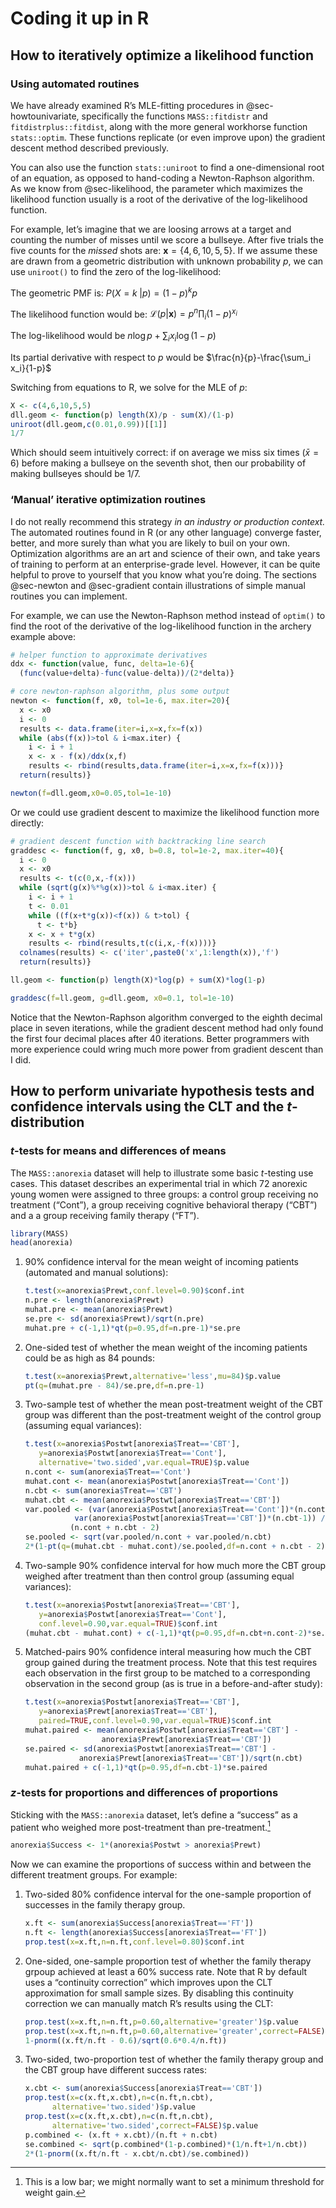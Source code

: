 # Coding it up in R {#sec-howtoapproximate}

## How to iteratively optimize a likelihood function

### Using automated routines

We have already examined R's MLE-fitting procedures in @sec-howtounivariate, specifically the functions `MASS::fitdistr` and `fitdistrplus::fitdist`, along with the more general workhorse function `stats::optim`. These functions replicate (or even improve upon) the gradient descent method described previously.

You can also use the function `stats::uniroot` to find a one-dimensional root of an equation, as opposed to hand-coding a Newton-Raphson algorithm. As we know from @sec-likelihood, the parameter which maximizes the likelihood function usually is a root of the derivative of the log-likelihood function.

For example, let's imagine that we are loosing arrows at a target and counting the number of misses until we score a bullseye.  After five trials the five counts for the *missed* shots are: $\boldsymbol{x}=\{4,6,10,5,5\}$. If we assume these are drawn from a geometric distribution with unknown probability $p$, we can use `uniroot()` to find the zero of the log-likelihood:

The geometric PMF is: $P(X=k\;|p) = (1-p)^kp$

The likelihood function would be: $\mathcal{L}(p|\boldsymbol{x}) = p^n \prod_i(1-p)^{x_i}$

The log-likelihood would be $n \log p + \sum_i x_i \log (1-p)$

Its partial derivative with respect to $p$ would be $\frac{n}{p}-\frac{\sum_i x_i}{1-p}$

Switching from equations to R, we solve for the MLE of $p$:
```r
X <- c(4,6,10,5,5)
dll.geom <- function(p) length(X)/p - sum(X)/(1-p)
uniroot(dll.geom,c(0.01,0.99))[[1]]
1/7
```
Which should seem intuitively correct: if on average we miss six times $(\bar{x}=6)$ before making a bullseye on the seventh shot, then our probability of making bullseyes should be 1/7. 

### 'Manual' iterative optimization routines

I do not really recommend this strategy *in an industry or production context.* The automated routines found in R (or any other language) converge faster, better, and more surely than what you are likely to buil on your own. Optimization algorithms are an art and science of their own, and take years of training to perform at an enterprise-grade level. However, it can be quite helpful to prove to yourself that you know what you're doing. The sections @sec-newton and @sec-gradient contain illustrations of simple manual routines you can implement.

For example, we can use the Newton-Raphson method instead of `optim()` to find the root of the derivative of the log-likelihood function in the archery example above:

```r
# helper function to approximate derivatives
ddx <- function(value, func, delta=1e-6){
  (func(value+delta)-func(value-delta))/(2*delta)}      

# core newton-raphson algorithm, plus some output
newton <- function(f, x0, tol=1e-6, max.iter=20){         
  x <- x0
  i <- 0
  results <- data.frame(iter=i,x=x,fx=f(x))              
  while (abs(f(x))>tol & i<max.iter) {                    
    i <- i + 1
    x <- x - f(x)/ddx(x,f)
    results <- rbind(results,data.frame(iter=i,x=x,fx=f(x)))}
  return(results)}

newton(f=dll.geom,x0=0.05,tol=1e-10)
```

Or we could use gradient descent to maximize the likelihood function more directly:

```r
# gradient descent function with backtracking line search
graddesc <- function(f, g, x0, b=0.8, tol=1e-2, max.iter=40){
  i <- 0
  x <- x0
  results <- t(c(0,x,-f(x)))
  while (sqrt(g(x)%*%g(x))>tol & i<max.iter) {  
    i <- i + 1
    t <- 0.01
    while ((f(x+t*g(x))<f(x)) & t>tol) {  
      t <- t*b}  
    x <- x + t*g(x)                                           
    results <- rbind(results,t(c(i,x,-f(x))))} 
  colnames(results) <- c('iter',paste0('x',1:length(x)),'f') 
  return(results)}

ll.geom <- function(p) length(X)*log(p) + sum(X)*log(1-p)

graddesc(f=ll.geom, g=dll.geom, x0=0.1, tol=1e-10)
```

Notice that the Newton-Raphson algorithm converged to the eighth decimal place in seven iterations, while the gradient descent method had only found the first four decimal places after 40 iterations. Better programmers with more experience could wring much more power from gradient descent than I did.

## How to perform univariate hypothesis tests and confidence intervals using the CLT and the *t*-distribution

### *t*-tests for means and differences of means

The `MASS::anorexia` dataset will help to illustrate some basic *t*-testing use cases. This dataset describes an experimental trial in which 72 anorexic young women were assigned to three groups: a control group receiving no treatment ("Cont"), a group receiving cognitive behavioral therapy ("CBT") and a a group receiving family therapy ("FT").

```r
library(MASS)
head(anorexia)
```

 1. 90% confidence interval for the mean weight of incoming patients (automated and manual solutions):

    ```r
t.test(x=anorexia$Prewt,conf.level=0.90)$conf.int
n.pre <- length(anorexia$Prewt)
muhat.pre <- mean(anorexia$Prewt)
se.pre <- sd(anorexia$Prewt)/sqrt(n.pre)
muhat.pre + c(-1,1)*qt(p=0.95,df=n.pre-1)*se.pre
    ```
    
 2. One-sided test of whether the mean weight of the incoming patients could be as high as 84 pounds:
 
    ```r
t.test(x=anorexia$Prewt,alternative='less',mu=84)$p.value
pt(q=(muhat.pre - 84)/se.pre,df=n.pre-1)
    ```
    
 3. Two-sample test of whether the mean post-treatment weight of the CBT group was different than the post-treatment weight of the control group (assuming equal variances):
 
    ```r
t.test(x=anorexia$Postwt[anorexia$Treat=='CBT'],
       y=anorexia$Postwt[anorexia$Treat=='Cont'],
       alternative='two.sided',var.equal=TRUE)$p.value
n.cont <- sum(anorexia$Treat=='Cont')
muhat.cont <- mean(anorexia$Postwt[anorexia$Treat=='Cont'])
n.cbt <- sum(anorexia$Treat=='CBT')
muhat.cbt <- mean(anorexia$Postwt[anorexia$Treat=='CBT'])
var.pooled <- (var(anorexia$Postwt[anorexia$Treat=='Cont'])*(n.cont-1) +
               var(anorexia$Postwt[anorexia$Treat=='CBT'])*(n.cbt-1)) /
              (n.cont + n.cbt - 2)
se.pooled <- sqrt(var.pooled/n.cont + var.pooled/n.cbt)
2*(1-pt(q=(muhat.cbt - muhat.cont)/se.pooled,df=n.cont + n.cbt - 2))
    ```
 
 4. Two-sample 90% confidence interval for how much more the CBT group weighed after treatment than then control group (assuming equal variances):
 
    ```r
t.test(x=anorexia$Postwt[anorexia$Treat=='CBT'],
       y=anorexia$Postwt[anorexia$Treat=='Cont'],
       conf.level=0.90,var.equal=TRUE)$conf.int
(muhat.cbt - muhat.cont) + c(-1,1)*qt(p=0.95,df=n.cbt+n.cont-2)*se.pooled
    ```

 5. Matched-pairs 90% confidence interal measuring how much the CBT group gained during the treatment process. Note that this test requires each observation in the first group to be matched to a corresponding observation in the second group (as is true in a before-and-after study):
 
    ```r
t.test(x=anorexia$Postwt[anorexia$Treat=='CBT'],
       y=anorexia$Prewt[anorexia$Treat=='CBT'],
       paired=TRUE,conf.level=0.90,var.equal=TRUE)$conf.int
muhat.paired <- mean(anorexia$Postwt[anorexia$Treat=='CBT'] -
                     anorexia$Prewt[anorexia$Treat=='CBT'])
se.paired <- sd(anorexia$Postwt[anorexia$Treat=='CBT'] - 
                anorexia$Prewt[anorexia$Treat=='CBT'])/sqrt(n.cbt)
muhat.paired + c(-1,1)*qt(p=0.95,df=n.cbt-1)*se.paired
    ```
    
### *z*-tests for proportions and differences of proportions

Sticking with the `MASS::anorexia` dataset, let's define a "success" as a patient who weighed more post-treatment than pre-treatment.^[This is a low bar; we might normally want to set a minimum threshold for weight gain.]

```r
anorexia$Success <- 1*(anorexia$Postwt > anorexia$Prewt)
```

Now we can examine the proportions of success within and between the different treatment groups. For example:

 1. Two-sided 80% confidence interval for the one-sample proportion of successes in the family therapy group.
 
    ```r
x.ft <- sum(anorexia$Success[anorexia$Treat=='FT'])
n.ft <- length(anorexia$Success[anorexia$Treat=='FT'])
prop.test(x=x.ft,n=n.ft,conf.level=0.80)$conf.int
    ```
    
 2. One-sided, one-sample proportion test of whether the family therapy grpoup achieved at least a 60% success rate. Note that R by default uses a "continuity correction" which improves upon the CLT approximation for small sample sizes. By disabling this continuity correction we can manually match R's results using the CLT:
 
    ```r
prop.test(x=x.ft,n=n.ft,p=0.60,alternative='greater')$p.value
prop.test(x=x.ft,n=n.ft,p=0.60,alternative='greater',correct=FALSE)$p.value
1-pnorm((x.ft/n.ft - 0.6)/sqrt(0.6*0.4/n.ft))
    ```
    
 3. Two-sided, two-proportion test of whether the family therapy group and the CBT group have different success rates:
 
    ```r
x.cbt <- sum(anorexia$Success[anorexia$Treat=='CBT'])
prop.test(x=c(x.ft,x.cbt),n=c(n.ft,n.cbt),
          alternative='two.sided')$p.value
prop.test(x=c(x.ft,x.cbt),n=c(n.ft,n.cbt),
          alternative='two.sided',correct=FALSE)$p.value
p.combined <- (x.ft + x.cbt)/(n.ft + n.cbt)
se.combined <- sqrt(p.combined*(1-p.combined)*(1/n.ft+1/n.cbt))
2*(1-pnorm((x.ft/n.ft - x.cbt/n.cbt)/se.combined))
    ```
